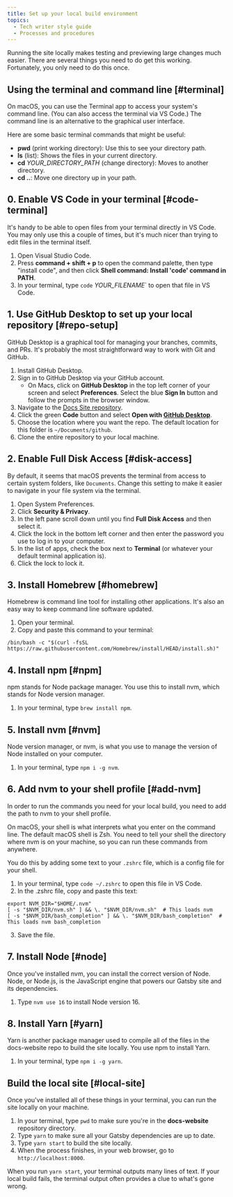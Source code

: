 ```yaml
---
title: Set up your local build environment
topics:
  - Tech writer style guide
  - Processes and procedures
---
```


Running the site locally makes testing and previewing large changes much easier. There are several things you need to do get this working. Fortunately, you only need to do this once.

## Using the terminal and command line [#terminal]

On macOS, you can use the Terminal app to access your system's command line. (You can also access the terminal via VS Code.) The command line is an alternative to the graphical user interface. 

Here are some basic terminal commands that might be useful:

* **pwd** (print working directory): Use this to see your directory path.
* **ls** (list): Shows the files in your current directory. 
* **cd** <var>YOUR_DIRECTORY_PATH</var> (change directory): Moves to another directory.
* **cd ..**: Move one directory up in your path.

## 0. Enable VS Code in your terminal [#code-terminal]

It's handy to be able to open files from your terminal directly in VS Code. You may only use this a couple of times, but it's much nicer than trying to edit files in the terminal itself.

1. Open Visual Studio Code.
2. Press **command + shift + p** to open the command palette, then type "install code", and then click **Shell command: Install 'code' command in PATH**.
3. In your terminal, type `code` <var>YOUR_FILENAME</var>` to open that file in VS Code.

## 1. Use GitHub Desktop to set up your local repository [#repo-setup]

GitHub Desktop is a graphical tool for managing your branches, commits, and PRs. It's probably the most straightforward way to work with Git and GitHub.

1. Install GitHub Desktop.
2. Sign in to GitHub Desktop via your GitHub account.
    - On Macs, click on **GitHub Desktop** in the top left corner of your screen and select **Preferences**. Select the blue **Sign In** button and follow the prompts in the browser window. 
3. Navigate to the [Docs Site repository](https://github.com/newrelic/docs-website). 
4. Click the green **Code** button and select **Open with [GitHub Desktop](https://desktop.github.com/)**. 
5. Choose the location where you want the repo. The default location for this folder is `~/Documents/github`.
6. Clone the entire repository to your local machine.

## 2. Enable Full Disk Access [#disk-access]

By default, it seems that macOS prevents the terminal from access to certain system folders, like `Documents`. Change this setting to make it easier to navigate in your file system via the terminal.

1. Open System Preferences.
2. Click **Security & Privacy**.
3. In the left pane scroll down until you find **Full Disk Access** and then select it.
4. Click the lock in the bottom left corner and then enter the password you use to log in to your computer.
5. In the list of apps, check the box next to **Terminal** (or whatever your default terminal application is).
6. Click the lock to lock it.

## 3. Install Homebrew [#homebrew]

Homebrew is command line tool for installing other applications. It's also an easy way to keep command line software updated.

1. Open your terminal.
2. Copy and paste this command to your terminal:

```shell
/bin/bash -c "$(curl -fsSL https://raw.githubusercontent.com/Homebrew/install/HEAD/install.sh)"
```

## 4. Install npm [#npm]
npm stands for Node package manager. You use this to install nvm, which stands for Node version manager.

1. In your terminal, type `brew install npm`.

## 5. Install nvm [#nvm]

Node version manager, or nvm, is what you use to manage the version of Node installed on your computer.

1. In your terminal, type `npm i -g nvm`.

## 6. Add nvm to your shell profile [#add-nvm]

In order to run the commands you need for your local build, you need to add the path to nvm to your shell profile. 

On macOS, your shell is what interprets what you enter on the command line. The default macOS shell is Zsh. You need to tell your shell the directory where nvm is on your machine, so you can run these commands from anywhere.

You do this by adding some text to your `.zshrc` file, which is a config file for your shell.

1. In your terminal, type `code ~/.zshrc` to open this file in VS Code.
2. In the .zshrc file, copy and paste this text:

```shell
export NVM_DIR="$HOME/.nvm"
[ -s "$NVM_DIR/nvm.sh" ] && \. "$NVM_DIR/nvm.sh"  # This loads nvm
[ -s "$NVM_DIR/bash_completion" ] && \. "$NVM_DIR/bash_completion"  # This loads nvm bash_completion
```

3. Save the file.

## 7. Install Node [#node]

Once you've installed nvm, you can install the correct version of Node. Node, or Node.js, is the JavaScript engine that powers our Gatsby site and its dependencies.

1. Type `nvm use 16` to install Node version 16.

## 8. Install Yarn [#yarn]

Yarn is another package manager used to compile all of the files in the docs-website repo to build the site locally. You use npm to install Yarn.

1. In your terminal, type `npm i -g yarn`.

## Build the local site [#local-site]

Once you've installed all of these things in your terminal, you can run the site locally on your machine.

1. In your terminal, type `pwd` to make sure you're in the **docs-website** repository directory.
2. Type `yarn` to make sure all your Gatsby dependencies are up to date.
3. Type `yarn start` to build the site locally.
4. When the process finishes, in your web browser, go to `http://localhost:8000`.

When you run `yarn start`, your terminal outputs many lines of text. If your local build fails, the terminal output often provides a clue to what's gone wrong.